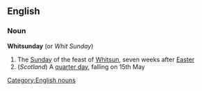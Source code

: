 ==English==
===Noun===
'''Whitsunday''' (or ''Whit Sunday'')
#The [[Sunday]] of the feast of [[Whitsun]], seven weeks after [[Easter]]
#(''Scotland'') A [[quarter day]], falling on 15th May
[[Category:English nouns]]